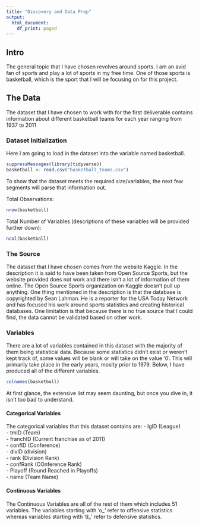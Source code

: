 ```yaml
---
title: "Discovery and Data Prep"
output:
  html_document:
    df_print: paged
---
```


## Intro

The general topic that I have chosen revolves around sports. I am an avid fan of sports and play a lot of sports in my free time. One of those sports is basketball, which is the sport that I will be focusing on for this project.

## The Data

The dataset that I have chosen to work with for the first deliverable contains information about different basketball teams for each year ranging from 1937 to 2011

### Dataset Initialization

Here I am going to load in the dataset into the variable named basketball.
```R
suppressMessages(library(tidyverse))
basketball <- read.csv("basketball_teams.csv")
```

To show that the dataset meets the required size/variables, the next few segments will parse that information out.

Total Observations:
```R
nrow(basketball)
```

Total Number of Variables (descriptions of these variables will be provided further down):
```R
ncol(basketball)
```


### The Source

The dataset that I have chosen comes from the website Kaggle. In the description it is said to have been taken from Open Source Sports, but the website provided does not work and there isn't a lot of information of them online. The Open Source Sports organization on Kaggle doesn't pull up anything. One thing mentioned in the description is that the database is copyrighted by Sean Lahman. He is a reporter for the USA Today Network and has focused his work around sports statistics and creating historical databases. One limitation is that because there is no true source that I could find, the data cannot be validated based on other work.

### Variables

There are a lot of variables contained in this dataset with the majority of them being statistical data. Because some statistics didn't exist or weren't kept track of, some values will be blank or will take on the value '0'. This will primarily take place in the early years, moslty prior to 1979. Below, I have produced all of the different variables.
```R
colnames(basketball)
```

At first glance, the extensive list may seem daunting, but once you dive in, it isn't too bad to understand.

#### Categorical Variables
The categorical variables that this dataset contains are:
- lgID (League)  
- tmID (Team)  
- franchID (Current franchise as of 2011)  
- confID (Conference)  
- divID (division)  
- rank (Division Rank)  
- confRank (COnference Rank)  
- Playoff (Round Reached in Playoffs)  
- name (Team Name)  

#### Continuous Variables

The Continuous Variables are all of the rest of them which includes 51 variables. The variables starting with 'o_' refer to offensive statistics whereas variables starting with 'd_' refer to defensive statistics. 







